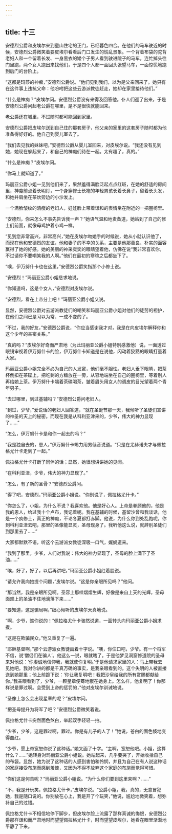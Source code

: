 ```yaml
---
---
---
```

title: 十三
---



安德烈公爵和皮埃尔来到童山住宅的正门，已经暮色四合。在他们的马车驶近的时候，安德烈公爵微笑着要皮埃尔看看后门口发生的慌乱景象。一个背着布袋的驼背老妇人和一个留着长发、一身黑衣的矮个子男人看到驶进院子的马车，连忙掉头往门里跑，两个女人跑出来找他们，于是四个人都一面回头张望马车，一面惊慌地跑到后门的台阶上。

“这都是玛莎的神痴，”安德烈公爵说。“他们见到我们，以为是父亲回来了。她只有在这件事上违抗父命：他吩咐把这些云游派教徒赶走，她却在家里接待他们。”

“什么是神痴？”皮埃尔问。安德烈公爵没有来得及回答他。仆人们迎了出来，于是安德烈公爵问起老公爵在哪里，是不是很快就能回来。

老公爵还在城里，不过随时都可能回到家里。

安德烈公爵把皮埃尔送到自己住的那套房子，他父亲的家里的这套房子随时都为他准备得好好的。他自己到婴儿室去了。

“我们去见我的妹妹吧，”安德烈公爵从婴儿室回来，对皮埃尔说。“我还没有见到她，她现在躲起来了，和自己的神痴们待在一起。太有趣了，真的。”

“什么是神痴？”皮埃尔问。

“你马上就知道了。”

玛丽亚公爵小姐一见到他们来了，果然羞得满脸泛起点点红斑，在她的舒适的房间里，神龛前点着长明灯，一个身穿修士长袍的年轻男孩长着长鼻子，留着长头发，和她并肩坐在茶炊旁边的小沙发上。

一个满脸皱纹的清瘦的老妇人，娃娃脸上带着谦和的表情坐在附近的一把圈椅里。

“安德烈，你来怎么不事先告诉我一声？”她语气温和地责备道，她站到了自己的修士们前面，就像母鸡护着小鸡一样。

“见到您非常高兴，非常高兴，”她在皮埃尔吻她手的时候说，她从小就认识他了，而现在他和安德烈的友谊，他和妻子的不幸的关系，主要是他那善良、朴实的面容赢得了她的好感。她的美丽的神采奕奕的眼睛望着他，仿佛在说“我非常喜欢你，不过请你不要嘲笑我的人啊。”他们在最初的寒暄之后都坐下了。

“噢，伊万努什卡也在这里，”安德烈公爵笑指那个小修士说。

“安德烈！”玛丽亚公爵小姐恳求地说。

“你知道吗，这是个女人，”安德烈对皮埃尔说。

“安德烈，看在上帝分上吧！”玛丽亚公爵小姐又说。

显然，安德烈公爵对云游派教徒们的嘲笑和玛丽亚公爵小姐对他们的徒劳的袒护，在他们之间已是习以为常、一成不变的了。

“不过，我的好友，”安德烈公爵说，“你应当感谢我才对，我是在向皮埃尔解释你和这个少年的亲密关系。”

“真的吗？”皮埃尔好奇而严肃地（为此玛丽亚公爵小姐特别感激他）说，一面透过眼镜审视着伊万努什卡的脸，伊万努什卡知道是在说他，闪动着狡黠的眼睛打量着大家。

玛丽亚公爵小姐完全不必为自己的人发窘，他们毫不胆怯。老妇人垂下眼睛，把茶杯倒扣在茶碟上，把吃剩的方糖放在一旁，从容地端坐在自己的圈椅里，等着别人再给她上茶。伊万努什卡端着茶碟喝茶，皱着眉头用女人的调皮的目光望着两个青年男子。

“去过哪里，到过基辅吗？”安德烈公爵问老妇人。

“到过，少爷，”爱说话的老妇人回答道，“就在圣诞节那一天，我倾听了圣徒们宣讲的神圣的天上的秘密。而现在我是从科利亚津来的，少爷，伟大的神力显现了……”

“怎么，伊万努什卡是和你一起去的吗？”

“我是独自去的，恩人，”伊万努什卡竭力用男低音说道。“只是在尤赫诺夫才与佩拉格尤什卡走到了一起。”

佩拉格尤什卡打断了同伴的话；显然，她很想讲讲她的见闻。

“在科利亚津，少爷，伟大的神力显现了。”

“怎么，有了新的圣骨？”安德烈公爵问。

“得了吧，安德烈，”玛丽亚公爵小姐说。“你别说了，佩拉格尤什卡。”

“你怎么了，小姐，为什么不说？我喜欢他。他是好心人。上帝是眷顾他的，他是我的恩人，给过我十个卢布，我记着呢。我在基辅的时候，基留沙曾和我谈话，他是一个疯修士，真正的神痴，不论冬夏都打赤脚。他说，为什么你到处乱跑呢，你到科利亚津去吧，那里的圣像能显灵，圣母现身了。我听他这么说，就辞别圣徒们到那里去了……”

大家都默默不语，听这个云游派女教徒深吸一口气，娓娓道来。

“我到了那里，少爷，人们对我说：伟大的神力显现了，圣母的脸上滴下了圣油……”

“唉，好了，好了，以后再讲吧，”玛丽亚公爵小姐红着脸说。

“请允许我向她提个问题，”皮埃尔说。“这是你亲眼所见吗？”他问。

“那当然，我是亲眼所见啊。圣容上那样熠熠生辉，好像是来自上天的光辉，圣母面颊上的圣油不住地滴落下来……”

“要知道，这是骗局啊，”细心倾听的皮埃尔天真地说。

“啊，少爷，瞧你说的！”佩拉格尤什卡骇然说道，一面转头向玛丽亚公爵小姐求援。

“这是在欺骗民众，”他又重复了一遍。

“耶稣基督啊，”那个云游派女教徒画着十字说。“噢，你住口吧，少爷。有一个将军不信，说‘僧侣们在骗人’。他这么一说，眼就瞎了。于是他梦见洞窟修道院的圣母来对他说：‘你虔诚地信仰我，我就使你复明。’于是他请求家里的人：马上带我去见她吧。我对你讲的都是千真万确的事实，是我亲眼看到的。这个失明的人被直接送到她那里；他上前跪下说：‘你让我复明吧！我把沙皇给我的所有赏赐都献给你。’我亲眼看到了，少爷，一颗星章便蓦地嵌在她身上。怎么样，他复明了！你那样说是罪过啊。会受到上帝的惩罚的，”他对皮埃尔训诫地说。

“圣像上怎么会出现星章的呢？”皮埃尔问。

“把圣母提升为将军了吧？”安德烈公爵微笑着说。

佩拉格尤什卡突然面色煞白，举起双手轻轻一拍。

“少爷，少爷，这是罪过啊，罪过。你是有儿子的人了！”她说，苍白的面色倏地变得血红。

“少爷，愿上帝宽恕你说了这种话。”她又画了十字。“主啊，宽恕他吧。小姐，这算什么？……”她转身对玛丽亚公爵小姐说。她站起来，几乎要哭了，开始收拾自己的布袋。显然，她为说了这种话的人感到害怕和怜悯，并且为自己在有人说这种话的家庭接受布施而感到羞愧，又因为不得不放弃这个家庭的布施而觉得可惜。

“你们这是何苦呢？”玛丽亚公爵小姐说。“为什么你们要到这里来啊？……”

“不，我是开玩笑，佩拉格尤什卡，”皮埃尔说。“公爵小姐，我，真的，无意冒犯她，我是随口说的。你别放在心上，我是开了个玩笑，”他说，尴尬地微笑着，想弥补自己的过错。

佩拉格尤什卡不相信地停下脚步，但皮埃尔脸上流露了那样真诚的悔恨，安德烈公爵那样谦和而严肃地时而望望佩拉格尤什卡，时而望望皮埃尔，她看在眼里渐渐地平静了下来。